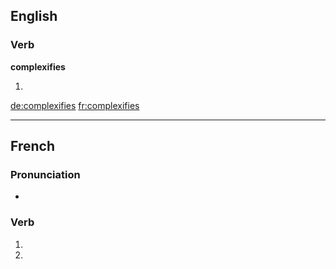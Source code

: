 ==English==

===Verb===
'''complexifies'''

# {{third-person singular of|complexify}}

[[de:complexifies]]
[[fr:complexifies]]

----
{{also|complexifiés}}
==French==

===Pronunciation===
* {{homophones|complexifie|complexifient}}

===Verb===
{{fr-verb-form}}

# {{conjugation of|complexifier||2|s|pres|ind|lang=fr}}
# {{conjugation of|complexifier||2|s|pres|sub|lang=fr}}

{{rfc-auto}}